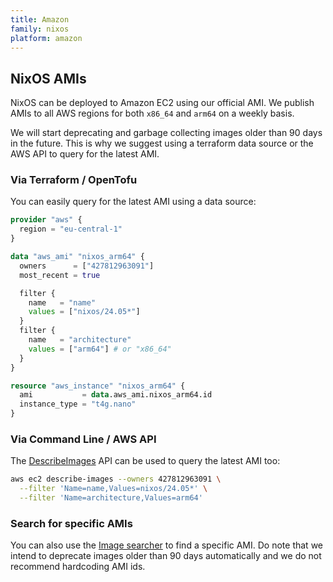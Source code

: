 ```yaml
---
title: Amazon
family: nixos
platform: amazon
---
```


## NixOS AMIs

NixOS can be deployed to Amazon EC2 using our official AMI. We publish
AMIs to all AWS regions for both `x86_64` and `arm64` on a weekly basis.

We will start deprecating and garbage collecting images older than 90 days
in the future.
This is why we suggest using a terraform data source or the AWS API to query
for the latest AMI.

### Via Terraform / OpenTofu

You can easily query for the latest AMI using a data source:

```terraform
provider "aws" {
  region = "eu-central-1"
}

data "aws_ami" "nixos_arm64" {
  owners      = ["427812963091"]
  most_recent = true

  filter {
    name   = "name"
    values = ["nixos/24.05*"]
  }
  filter {
    name   = "architecture"
    values = ["arm64"] # or "x86_64"
  }
}

resource "aws_instance" "nixos_arm64" {
  ami           = data.aws_ami.nixos_arm64.id
  instance_type = "t4g.nano"
}
```

### Via Command Line / AWS API

The [DescribeImages](https://docs.aws.amazon.com/AWSEC2/latest/APIReference/API_DescribeImages.html) API
can be used to query the latest AMI too:

```bash
aws ec2 describe-images --owners 427812963091 \
  --filter 'Name=name,Values=nixos/24.05*' \
  --filter 'Name=architecture,Values=arm64'
```

### Search for specific AMIs

You can also use the [Image searcher](https://nixos.github.io/amis/) to find
a specific AMI. Do note that we intend to deprecate images older than 90 days
automatically and we do not recommend hardcoding AMI ids.
